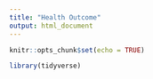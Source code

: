 ```yaml
---
title: "Health Outcome"
output: html_document
---
```


```r
knitr::opts_chunk$set(echo = TRUE)

library(tidyverse)
```

